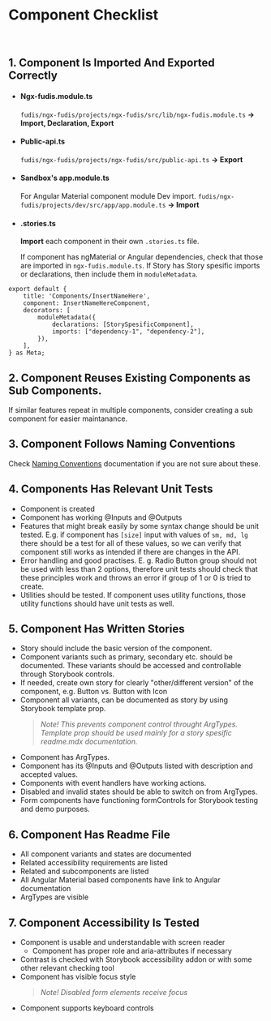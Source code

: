 
<Meta title="Documentation/Development/Component Checklist" />

# Component Checklist

<br />

## 1. Component Is Imported And Exported Correctly

- #### Ngx-fudis.module.ts

  `fudis/ngx-fudis/projects/ngx-fudis/src/lib/ngx-fudis.module.ts` **→ Import, Declaration, Export**

- #### Public-api.ts

  `fudis/ngx-fudis/projects/ngx-fudis/src/public-api.ts` **→ Export**

- #### Sandbox's app.module.ts
  For Angular Material component module Dev import. `fudis/ngx-fudis/projects/dev/src/app/app.module.ts` **→ Import**
- #### .stories.ts

  **Import** each component in their own `.stories.ts` file.

  If component has ngMaterial or Angular dependencies, check that those are imported in `ngx-fudis.module.ts`. If Story has Story spesific imports or declarations, then include them in `moduleMetadata`.

```
export default {
	title: 'Components/InsertNameHere',
	component: InsertNameHereComponent,
	decorators: [
		moduleMetadata({
			declarations: [StorySpesificComponent],
			imports: ["dependency-1", "dependency-2"],
		}),
	],
} as Meta;
```

## 2. Component Reuses Existing Components as Sub Components.

If similar features repeat in multiple components, consider creating a sub component for easier maintanance.

## 3. Component Follows Naming Conventions

Check [Naming Conventions](/docs/documentation-development-naming-conventions--documentation) documentation if you are not sure about these.

## 4. Components Has Relevant Unit Tests

- Component is created
- Component has working @Inputs and @Outputs
- Features that might break easily by some syntax change should be unit tested. E.g. if component has `[size]` input with values of `sm, md, lg` there should be a test for all of these values, so we can verify that component still works as intended if there are changes in the API.
- Error handling and good practises. E. g. Radio Button group should not be used with less than 2 options, therefore unit tests should check that these principles work and throws an error if group of 1 or 0 is tried to create.
- Utilities should be tested. If component uses utility functions, those utility functions should have unit tests as well.

## 5. Component Has Written Stories

- Story should include the basic version of the component.
- Component variants such as primary, secondary etc. should be documented. These variants should be accessed and controllable through Storybook controls.
- If needed, create own story for clearly "other/different version" of the component, e.g. Button vs. Button with Icon
- Component all variants, can be documented as story by using Storybook template prop.
  > _Note! This prevents component control throught ArgTypes. Template prop should be used mainly for a story spesific readme.mdx documentation._
- Component has ArgTypes.
- Component has its @Inputs and @Outputs listed with description and accepted values.
- Components with event handlers have working actions.
- Disabled and invalid states should be able to switch on from ArgTypes.
- Form components have functioning formControls for Storybook testing and demo purposes.

## 6. Component Has Readme File

- All component variants and states are documented
- Related accessibility requirements are listed
- Related and subcomponents are listed
- All Angular Material based components have link to Angular documentation
- ArgTypes are visible

## 7. Component Accessibility Is Tested

- Component is usable and understandable with screen reader
  - Component has proper role and aria-attributes if necessary
- Contrast is checked with Storybook accessibility addon or with some other relevant checking tool
- Component has visible focus style
  > _Note! Disabled form elements receive focus_
- Component supports keyboard controls
